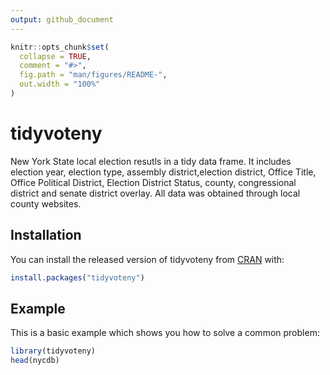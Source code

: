 ```yaml
---
output: github_document
---
```


<!-- README.md is generated from README.Rmd. Please edit that file -->

```r
knitr::opts_chunk$set(
  collapse = TRUE,
  comment = "#>",
  fig.path = "man/figures/README-",
  out.width = "100%"
)
```
# tidyvoteny

<!-- badges: start -->
<!-- badges: end -->

New York State local election resutls in a tidy data frame. It includes election year, election type, assembly district,election district, Office Title, Office Political District, Election District Status, county, congressional district and senate district overlay. All data was obtained through local county websites.

## Installation

You can install the released version of tidyvoteny from [CRAN](https://CRAN.R-project.org) with:

``` r
install.packages("tidyvoteny")
```

## Example

This is a basic example which shows you how to solve a common problem:

```r
library(tidyvoteny)
head(nycdb)
```
